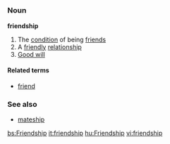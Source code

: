 =={{en}}==
===Noun===
'''friendship'''

# The [[condition]] of being [[friend]]s
# A [[friendly]] [[relationship]]
# [[Good will]]

====Related terms====
*[[friend]]

===See also===
*[[mateship]]

[[bs:Friendship]]
[[it:friendship]]
[[hu:Friendship]]
[[vi:friendship]]
